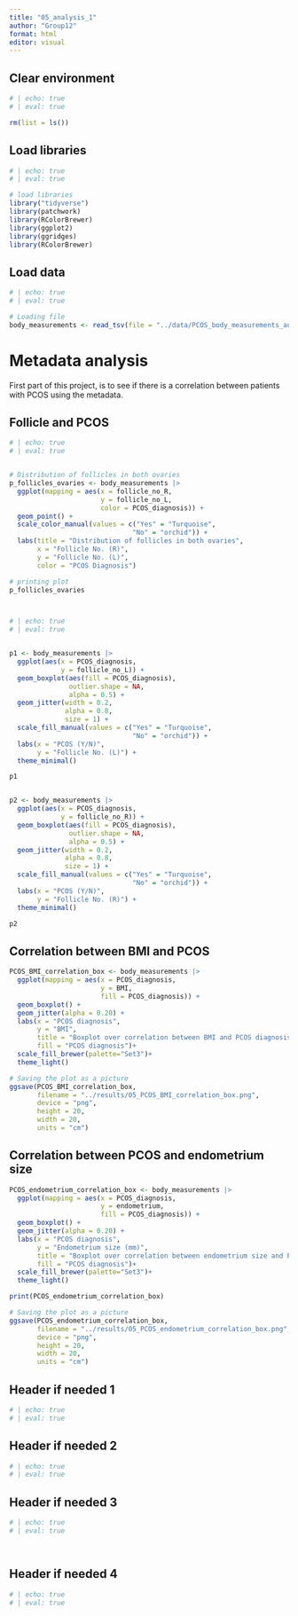 ```yaml
---
title: "05_analysis_1"
author: "Group12"
format: html
editor: visual
---
```


## Clear environment

```r
# | echo: true
# | eval: true

rm(list = ls())
```

## Load libraries

```r
# | echo: true
# | eval: true

# load libraries
library("tidyverse")
library(patchwork)
library(RColorBrewer)
library(ggplot2)
library(ggridges)
library(RColorBrewer)

```

## Load data

```r
# | echo: true
# | eval: true

# Loading file
body_measurements <- read_tsv(file = "../data/PCOS_body_measurements_aug.tsv")

```

# Metadata analysis

First part of this project, is to see if there is a correlation between patients with PCOS using the metadata.

## Follicle and PCOS

```r
# | echo: true
# | eval: true


# Distribution of follicles in both ovaries
p_follicles_ovaries <- body_measurements |> 
  ggplot(mapping = aes(x = follicle_no_R,
                       y = follicle_no_L,
                       color = PCOS_diagnosis)) + 
  geom_point() + 
  scale_color_manual(values = c("Yes" = "Turquoise", 
                               "No" = "orchid")) + 
  labs(title = "Distribution of follicles in both ovaries",
       x = "Follicle No. (R)", 
       y = "Follicle No. (L)",
       color = "PCOS Diagnosis")

# printing plot
p_follicles_ovaries




```

```r

# | echo: true
# | eval: true


p1 <- body_measurements |> 
  ggplot(aes(x = PCOS_diagnosis, 
             y = follicle_no_L)) + 
  geom_boxplot(aes(fill = PCOS_diagnosis), 
               outlier.shape = NA, 
               alpha = 0.5) + 
  geom_jitter(width = 0.2, 
              alpha = 0.8, 
              size = 1) + 
  scale_fill_manual(values = c("Yes" = "Turquoise", 
                               "No" = "orchid")) + 
  labs(x = "PCOS (Y/N)", 
       y = "Follicle No. (L)") + 
  theme_minimal()

p1


p2 <- body_measurements |> 
  ggplot(aes(x = PCOS_diagnosis, 
             y = follicle_no_R)) + 
  geom_boxplot(aes(fill = PCOS_diagnosis), 
               outlier.shape = NA, 
               alpha = 0.5) + 
  geom_jitter(width = 0.2, 
              alpha = 0.8, 
              size = 1) + 
  scale_fill_manual(values = c("Yes" = "Turquoise", 
                               "No" = "orchid")) + 
  labs(x = "PCOS (Y/N)", 
       y = "Follicle No. (R)") + 
  theme_minimal()

p2
```

## Correlation between BMI and PCOS

```r
PCOS_BMI_correlation_box <- body_measurements |> 
  ggplot(mapping = aes(x = PCOS_diagnosis,
                       y = BMI,
                       fill = PCOS_diagnosis)) +
  geom_boxplot() +
  geom_jitter(alpha = 0.20) +
  labs(x = "PCOS diagnosis", 
       y = "BMI",
       title = "Boxplot over correlation between BMI and PCOS diagnosis",
       fill = "PCOS diagnosis")+
  scale_fill_brewer(palette="Set3")+
  theme_light()

# Saving the plot as a picture
ggsave(PCOS_BMI_correlation_box,
       filename = "../results/05_PCOS_BMI_correlation_box.png",
       device = "png",
       height = 20,
       width = 20,
       units = "cm")


```

## Correlation between PCOS and endometrium size

```r
PCOS_endometrium_correlation_box <- body_measurements |> 
  ggplot(mapping = aes(x = PCOS_diagnosis,
                       y = endometrium,
                       fill = PCOS_diagnosis)) +
  geom_boxplot() +
  geom_jitter(alpha = 0.20) +
  labs(x = "PCOS diagnosis", 
       y = "Endometrium size (mm)",
       title = "Boxplot over correlation between endometrium size and PCOS diagnosis",
       fill = "PCOS diagnosis")+
  scale_fill_brewer(palette="Set3")+
  theme_light()

print(PCOS_endometrium_correlation_box)

# Saving the plot as a picture
ggsave(PCOS_endometrium_correlation_box,
       filename = "../results/05_PCOS_endometrium_correlation_box.png",
       device = "png",
       height = 20,
       width = 20,
       units = "cm")

```

## Header if needed 1

```r
# | echo: true
# | eval: true


```

## Header if needed 2

```r
# | echo: true
# | eval: true


```

## Header if needed 3

```r
# | echo: true
# | eval: true




```

## Header if needed 4

```r
# | echo: true
# | eval: true


```
